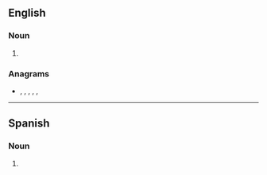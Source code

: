 {{also|TACOS}}

==English==

===Noun===
{{head|en|noun plural form}}

# {{plural of|taco|lang=en}}

===Anagrams===
* {{l|en|ascot}}, {{l|en|catso}}, {{l|en|coast}}, {{l|en|coats}}, {{l|en|costa}}, {{l|en|octas}}

----

==Spanish==

===Noun===
{{head|es|noun form|g=m}}

# {{plural of|taco|lang=es}}